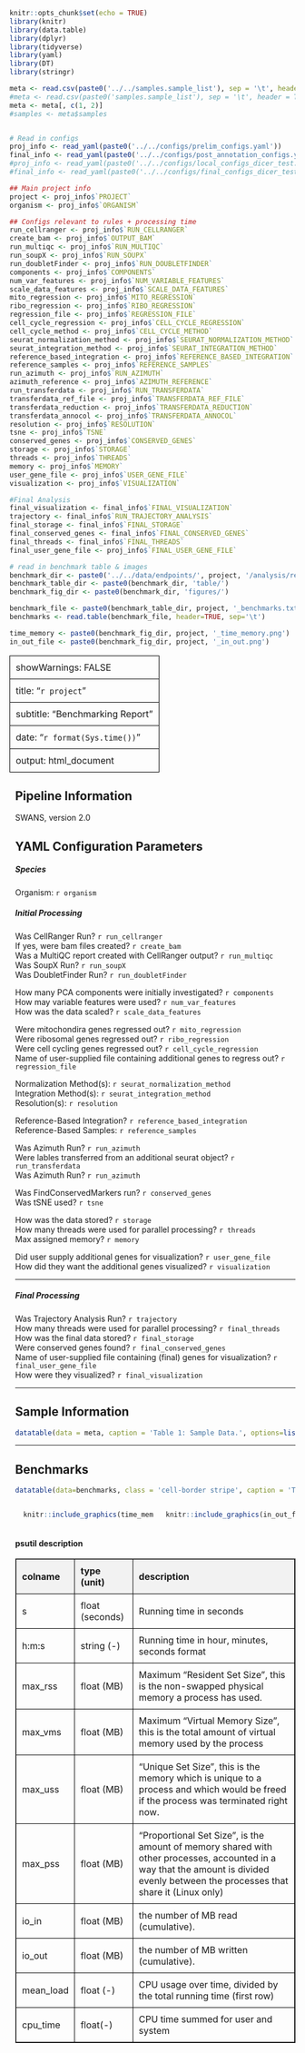<style>
.main-container {
    max-width: 1324px;
    margin-left: 10px;
    margin-right: auto;
}
</style>

<style type="text/css">
   .main-container {max-width: 1324px;}
   .row {display: flex;}
   .column {flex: 700;}
</style>

<style>
    table {
      border-collapse: collapse; /* Ensures borders don't overlap */
      width: 100%; /* Optional: makes the table take the full width */
    }
    th, td {
      border: 1px solid black; /* Adds borders to cells */
      padding: 10px; /* Adds padding around text */
      text-align: left; /* Aligns text to the left inside cells */
    }
    th {
      background-color: #f2f2f2; /* Optional: gives header cells a background color */
    }
</style>

```r
knitr::opts_chunk$set(echo = TRUE)
library(knitr)
library(data.table)
library(dplyr)
library(tidyverse)
library(yaml)
library(DT)
library(stringr)
```

```r

meta <- read.csv(paste0('../../samples.sample_list'), sep = '\t', header = TRUE)
#meta <- read.csv(paste0('samples.sample_list'), sep = '\t', header = TRUE)
meta <- meta[, c(1, 2)]
#samples <- meta$samples


# Read in configs
proj_info <- read_yaml(paste0('../../configs/prelim_configs.yaml'))
final_info <- read_yaml(paste0('../../configs/post_annotation_configs.yaml'))
#proj_info <- read_yaml(paste0('../../configs/local_configs_dicer_test.yaml'))
#final_info <- read_yaml(paste0('../../configs/final_configs_dicer_test.yaml'))

## Main project info
project <- proj_info$`PROJECT`   
organism <- proj_info$`ORGANISM`

## Configs relevant to rules + processing time
run_cellranger <- proj_info$`RUN_CELLRANGER`
create_bam <- proj_info$`OUTPUT_BAM`
run_multiqc <- proj_info$`RUN_MULTIQC`
run_soupX <- proj_info$`RUN_SOUPX`
run_doubletFinder <- proj_info$`RUN_DOUBLETFINDER`
components <- proj_info$`COMPONENTS`
num_var_features <- proj_info$`NUM_VARIABLE_FEATURES`
scale_data_features <- proj_info$`SCALE_DATA_FEATURES`
mito_regression <- proj_info$`MITO_REGRESSION`
ribo_regression <- proj_info$`RIBO_REGRESSION`
regression_file <- proj_info$`REGRESSION_FILE`
cell_cycle_regression <- proj_info$`CELL_CYCLE_REGRESSION`
cell_cycle_method <- proj_info$`CELL_CYCLE_METHOD`
seurat_normalization_method <- proj_info$`SEURAT_NORMALIZATION_METHOD`
seurat_integration_method <- proj_info$`SEURAT_INTEGRATION_METHOD`
reference_based_integration <- proj_info$`REFERENCE_BASED_INTEGRATION`
reference_samples <- proj_info$`REFERENCE_SAMPLES`
run_azimuth <- proj_info$`RUN_AZIMUTH`
azimuth_reference <- proj_info$`AZIMUTH_REFERENCE`
run_transferdata <- proj_info$`RUN_TRANSFERDATA`
transferdata_ref_file <- proj_info$`TRANSFERDATA_REF_FILE`
transferdata_reduction <- proj_info$`TRANSFERDATA_REDUCTION`
transferdata_annocol <- proj_info$`TRANSFERDATA_ANNOCOL`
resolution <- proj_info$`RESOLUTION`
tsne <- proj_info$`TSNE`
conserved_genes <- proj_info$`CONSERVED_GENES`
storage <- proj_info$`STORAGE`
threads <- proj_info$`THREADS`
memory <- proj_info$`MEMORY`
user_gene_file <- proj_info$`USER_GENE_FILE`
visualization <- proj_info$`VISUALIZATION`

#Final Analysis
final_visualization <- final_info$`FINAL_VISUALIZATION`
trajectory <- final_info$`RUN_TRAJECTORY_ANALYSIS`
final_storage <- final_info$`FINAL_STORAGE`
final_conserved_genes <- final_info$`FINAL_CONSERVED_GENES`
final_threads <- final_info$`FINAL_THREADS`
final_user_gene_file <- proj_info$`FINAL_USER_GENE_FILE`

# read in benchmark table & images
benchmark_dir <- paste0('../../data/endpoints/', project, '/analysis/report/benchmarks/')
benchmark_table_dir <- paste0(benchmark_dir, 'table/')
benchmark_fig_dir <- paste0(benchmark_dir, 'figures/')

benchmark_file <- paste0(benchmark_table_dir, project, '_benchmarks.txt')
benchmarks <- read.table(benchmark_file, header=TRUE, sep='\t')

time_memory <- paste0(benchmark_fig_dir, project, '_time_memory.png')
in_out_file <- paste0(benchmark_fig_dir, project, '_in_out.png')
```

---
showWarnings: FALSE
title: "`r project`"
subtitle: "Benchmarking Report"
date: "`r format(Sys.time())`"
output: html_document
---

<div class = "main-container">

# Pipeline Information
SWANS, version 2.0

## YAML Configuration Parameters
##### Species
Organism: `r organism`

##### Initial Processing
Was CellRanger Run? `r run_cellranger`   
If yes, were bam files created? `r create_bam`   
Was a MultiQC report created with CellRanger output? `r run_multiqc`  
Was SoupX Run? `r run_soupX`    
Was DoubletFinder Run? `r run_doubletFinder`    

How many PCA components were initially investigated? `r components`  
How may variable features were used? `r num_var_features`   
How was the data scaled? `r scale_data_features`   

Were mitochondira genes regressed out? `r mito_regression`   
Were ribosomal genes regressed out? `r ribo_regression`   
Were cell cycling genes regressed out? `r cell_cycle_regression`   
Name of user-supplied file containing additional genes to regress out? `r regression_file`  

Normalization Method(s): `r seurat_normalization_method`  
Integration Method(s): `r seurat_integration_method`  
Resolution(s): `r resolution`  

Reference-Based Integration? `r reference_based_integration`  
Reference-Based Samples: `r reference_samples`  

Was Azimuth Run? `r run_azimuth`    
Were lables transferred from an additional seurat object? `r run_transferdata`    
Was Azimuth Run? `r run_azimuth`    

Was FindConservedMarkers run? `r conserved_genes`  
Was tSNE used? `r tsne`  

How was the data stored? `r storage`  
How many threads were used for parallel processing? `r threads`  
Max assigned memory? `r memory`  

Did user supply additional genes for visualization? `r user_gene_file`  
How did they want the additional genes visualized? `r visualization`  

 *** 
 
##### Final Processing
Was Trajectory Analysis Run? `r trajectory`    
How many threads were used for parallel processing? `r final_threads`  
How was the final data stored? `r final_storage`  
Were conserved genes found? `r final_conserved_genes`  
Name of user-supplied file containing (final) genes for visualization? `r final_user_gene_file`  
How were they visualized? `r final_visualization`  

 *** 

## Sample Information
```r
datatable(data = meta, caption = 'Table 1: Sample Data.', options=list(pageLength=20))
```

 *** 

## Benchmarks
```r
datatable(data=benchmarks, class = 'cell-border stripe', caption = 'Table 2: Benchmarking results for all Snakemake Rule', rownames= FALSE, filter = 'top', extensions = 'Buttons', width = '100%', options = list(autoWidth = TRUE, pageLength=30, dom = 'Blfrtip', buttons = c('colvis', 'copy', 'excel', 'pdf', 'print')))
```

<div class = "row">
<div class = "column">
```r
  knitr::include_graphics(time_memory)
```
</div>

<div class = "column">
```r
   knitr::include_graphics(in_out_file)
```
</div>
</div>

#### psutil description
<table border="1">
  <thead>
    <tr>
      <th>colname</th>
      <th>type (unit)</th>
      <th>description</th>
    </tr>
  </thead>
  <tbody>
    <tr>
      <td>s</td>
      <td>float (seconds)</td>
      <td>Running time in seconds</td>
    </tr>
    <tr>
      <td>h:m:s</td>
      <td>string (-)</td>
      <td>Running time in hour, minutes, seconds format</td>
    </tr>
    <tr>
      <td>max_rss</td>
      <td>float (MB)</td>
      <td>Maximum "Resident Set Size”, this is the non-swapped physical memory a process has used.</td>
    </tr>
    <tr>
      <td>max_vms</td>
      <td>float (MB)</td>
      <td>Maximum “Virtual Memory Size”, this is the total amount of virtual memory used by the process</td>
    </tr>
    <tr>
      <td>max_uss</td>
      <td>float (MB)</td>
      <td>“Unique Set Size”, this is the memory which is unique to a process and which would be freed if the process was terminated right now.</td>
    </tr>
    <tr>
      <td>max_pss</td>
      <td>float (MB)</td>
      <td>“Proportional Set Size”, is the amount of memory shared with other processes, accounted in a way that the amount is divided evenly between the processes that share it (Linux only)</td>
    </tr>
    <tr>
      <td>io_in</td>
      <td>float (MB)</td>
      <td>the number of MB read (cumulative).</td>
    </tr>
    <tr>
      <td>io_out</td>
      <td>float (MB)</td>
      <td>the number of MB written (cumulative).</td>
    </tr>
    <tr>
      <td>mean_load</td>
      <td>float (-)</td>
      <td>CPU usage over time, divided by the total running time (first row)</td>
    </tr>
    <tr>
      <td>cpu_time</td>
      <td>float(-)</td>
      <td>CPU time summed for user and system</td>
    </tr>
  </tbody>
</table>

<br>&nbsp;<br>



</div>
